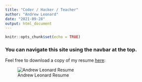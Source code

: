```yaml
---
title: "Coder / Hacker / Teacher"
author: "Andrew Leonard"
date: "2021-09-28"
output: html_document
---
```


```r
knitr::opts_chunk$set(echo = TRUE)
```

### You can navigate this site using the navbar at the top.

Feel free to download a copy of my resume <u>[here](Img/Andrew Leonard - Resume.pdf)</u>:

![Andrew Leonard Resume](Img/Andrew Leonard - Resume.png)
